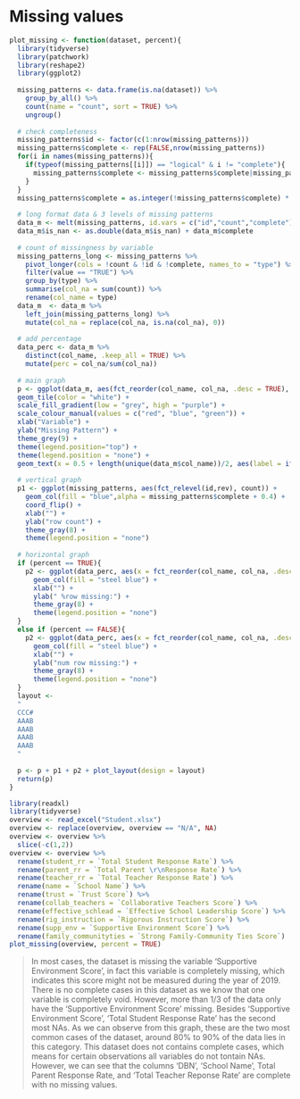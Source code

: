 # Missing values

```r
plot_missing <- function(dataset, percent){
  library(tidyverse)
  library(patchwork)
  library(reshape2)
  library(ggplot2)
  
  missing_patterns <- data.frame(is.na(dataset)) %>%
    group_by_all() %>%
    count(name = "count", sort = TRUE) %>%
    ungroup()
  
  # check completeness
  missing_patterns$id <- factor(c(1:nrow(missing_patterns)))
  missing_patterns$complete <- rep(FALSE,nrow(missing_patterns))
  for(i in names(missing_patterns)){
    if(typeof(missing_patterns[[i]]) == "logical" & i != "complete"){
      missing_patterns$complete <- missing_patterns$complete|missing_patterns[[i]]
    }
  }
  missing_patterns$complete = as.integer(!missing_patterns$complete) * 0.2
  
  # long format data & 3 levels of missing patterns
  data_m <- melt(missing_patterns, id.vars = c("id","count","complete"), variable.name = "col_name", value.name = "is_nan")
  data_m$is_nan <- as.double(data_m$is_nan) + data_m$complete
  
  # count of missingness by variable
  missing_patterns_long <- missing_patterns %>%
    pivot_longer(cols = !count & !id & !complete, names_to = "type") %>%
    filter(value == "TRUE") %>%
    group_by(type) %>%
    summarise(col_na = sum(count)) %>%
    rename(col_name = type)
  data_m  <- data_m %>%
    left_join(missing_patterns_long) %>%
    mutate(col_na = replace(col_na, is.na(col_na), 0))
  
  # add percentage
  data_perc <- data_m %>%
    distinct(col_name, .keep_all = TRUE) %>%
    mutate(perc = col_na/sum(col_na))
  
  # main graph
  p <- ggplot(data_m, aes(fct_reorder(col_name, col_na, .desc = TRUE), fct_relevel(id,rev), fill = is_nan)) +
  geom_tile(color = "white") +
  scale_fill_gradient(low = "grey", high = "purple") +
  scale_colour_manual(values = c("red", "blue", "green")) +
  xlab("Variable") +
  ylab("Missing Pattern") +
  theme_grey(9) +
  theme(legend.position="top") +
  theme(legend.position = "none") +
  geom_text(x = 0.5 + length(unique(data_m$col_name))/2, aes(label = ifelse(complete != 0.00 & !duplicated(id), paste("complete cases"), "")))
  
  # vertical graph
  p1 <- ggplot(missing_patterns, aes(fct_relevel(id,rev), count)) +
    geom_col(fill = "blue",alpha = missing_patterns$complete + 0.4) +
    coord_flip() +
    xlab("") +
    ylab("row count") +
    theme_gray(8) +
    theme(legend.position = "none")
  
  # horizontal graph
  if (percent == TRUE){
    p2 <- ggplot(data_perc, aes(x = fct_reorder(col_name, col_na, .desc = TRUE), y = perc)) +
      geom_col(fill = "steel blue") +
      xlab("") +
      ylab(" %row missing:") +
      theme_gray(8) +
      theme(legend.position = "none")
  }
  else if (percent == FALSE){
    p2 <- ggplot(data_perc, aes(x = fct_reorder(col_name, col_na, .desc = TRUE), y = col_na)) +
      geom_col(fill = "steel blue") +
      xlab("") +
      ylab("num row missing:") +
      theme_gray(8) +
      theme(legend.position = "none")
  }
  layout <- 
  "
  CCC#
  AAAB
  AAAB
  AAAB
  AAAB
  "
  
  p <- p + p1 + p2 + plot_layout(design = layout)
  return(p)
}
```

```r
library(readxl)
library(tidyverse)
overview <- read_excel("Student.xlsx")
overview <- replace(overview, overview == "N/A", NA)
overview <- overview %>%
  slice(-c(1,2))
overview <- overview %>%
  rename(student_rr = `Total Student Response Rate`) %>%
  rename(parent_rr = `Total Parent \r\nResponse Rate`) %>%
  rename(teacher_rr = `Total Teacher Response Rate`) %>%
  rename(name = `School Name`) %>%
  rename(trust = `Trust Score`) %>%
  rename(collab_teachers = `Collaborative Teachers Score`) %>%
  rename(effective_schlead = `Effective School Leadership Score`) %>%
  rename(rig_instruction = `Rigorous Instruction Score`) %>%
  rename(supp_env = `Supportive Environment Score`) %>%
  rename(family_communityties = `Strong Family-Community Ties Score`)
plot_missing(overview, percent = TRUE)
```

> In most cases, the dataset is missing the variable 'Supportive Environment Score', in fact this variable is completely missing, which indicates this score might not be measured during the year of 2019. There is no complete cases in this dataset as we know that one variable is completely void. However, more than 1/3 of the data only have the 'Supportive Environment Score' missing. Besides 'Supportive Environment Score', 'Total Student Response Rate' has the second most NAs. As we can observe from this graph, these are the two most common cases of the dataset, around 80% to 90% of the data lies in this category. This dataset does not contains complete cases, which means for certain observations all variables do not tontain NAs. However, we can see that the columns 'DBN', 'School Name', Total Parent Response Rate, and 'Total Teacher Reponse Rate' are complete with no missing values.